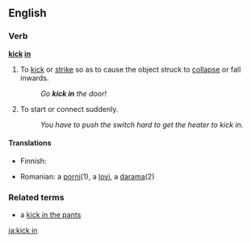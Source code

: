 ==English==

===Verb===
'''[[kick]] [[in]]'''

# To [[kick]] or [[strike]] so as to cause the object struck to [[collapse]] or fall inwards.
#: ''Go '''kick in''' the door!''
# {{idiom}} To start or connect suddenly.
#: ''You have to push the switch hard to get the heater to kick in.''

====Translations====
{{top}}
*Finnish: {{t-|fi|potkaista}} {{t+|fi|sisään}}
{{mid}}
*Romanian: a [[porni]](1), a [[lovi]], a [[darama]](2)
{{bottom}}

===Related terms===
*a [[kick in the pants]]

[[ja:kick in]]